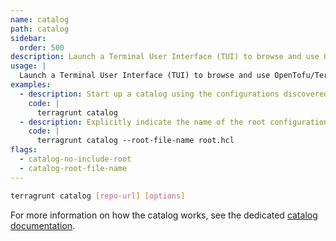```yaml
---
name: catalog
path: catalog
sidebar:
  order: 500
description: Launch a Terminal User Interface (TUI) to browse and use OpenTofu/Terraform modules.
usage: |
  Launch a Terminal User Interface (TUI) to browse and use OpenTofu/Terraform modules.
examples:
  - description: Start up a catalog using the configurations discovered in a parent Terragrunt configuration.
    code: |
      terragrunt catalog
  - description: Explicitly indicate the name of the root configuration being discovered.
    code: |
      terragrunt catalog --root-file-name root.hcl
flags:
  - catalog-no-include-root
  - catalog-root-file-name
---
```


```bash
terragrunt catalog [repo-url] [options]
```

For more information on how the catalog works, see the dedicated [catalog documentation](/docs/features/catalog).
